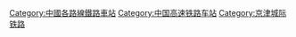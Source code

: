{{Catnav|頁面分類|各種主題的頁面分類|按國家分類|各國建築|各國鐵路車站|中國鐵路車站}}
{{Catnav|頁面分類|各種主題的頁面分類|按國家分類|各國交通|各國鐵路車站|中國鐵路車站}}

{{Catmore|京津城际铁路}}

[[Category:中國各路線鐵路車站|Category:中國各路線鐵路車站]]
[[Category:中国高速铁路车站|Category:中国高速铁路车站]]
[[Category:京津城际铁路|Category:京津城际铁路]]